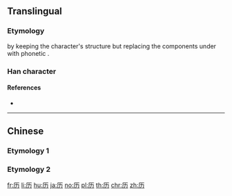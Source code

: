 {{character info/new}}
{{also|曆|歷|歴}}
==Translingual==
{{stroke order|strokes=4}}
{{stroke order|type=animate}}
{{Han simplified forms|歷|歴|历}}
{{Han simplified forms|曆|暦|历}}

===Etymology===
{{Han simp|歷|a=曆}} by keeping the character's structure but replacing the components under {{zh-l|*厂}} with phonetic {{zh-l|*力}}.

===Han character===
{{Han char|rn=27|rad=厂|as=02|sn=4|four=|canj=MKS,XMKS|ids=⿸厂力}}

====References====
* {{Han ref|kx=0160.181|hdz=10068.040|uh=5386|ud=21382}}

----

==Chinese==
===Etymology 1===
{{zh-see|歷}}

===Etymology 2===
{{zh-see|曆}}

[[fr:历]]
[[li:历]]
[[hu:历]]
[[ja:历]]
[[no:历]]
[[pl:历]]
[[th:历]]
[[chr:历]]
[[zh:历]]
